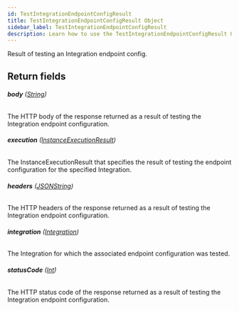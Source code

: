 ```yaml
---
id: TestIntegrationEndpointConfigResult
title: TestIntegrationEndpointConfigResult Object
sidebar_label: TestIntegrationEndpointConfigResult
description: Learn how to use the TestIntegrationEndpointConfigResult Object for 's API.
---
```


Result of testing an Integration endpoint config.

## Return fields

###### <b>body</b> ([String](api/schema/scalar/String.mdx))

The HTTP body of the response returned as a result of testing the Integration endpoint configuration.

###### <b>execution</b> ([InstanceExecutionResult](api/schema/object/InstanceExecutionResult.mdx))

The InstanceExecutionResult that specifies the result of testing the endpoint configuration for the specified Integration.

###### <b>headers</b> ([JSONString](api/schema/scalar/JSONString.mdx))

The HTTP headers of the response returned as a result of testing the Integration endpoint configuration.

###### <b>integration</b> ([Integration](api/schema/object/Integration.mdx))

The Integration for which the associated endpoint configuration was tested.

###### <b>statusCode</b> ([Int](api/schema/scalar/Int.mdx))

The HTTP status code of the response returned as a result of testing the Integration endpoint configuration.

